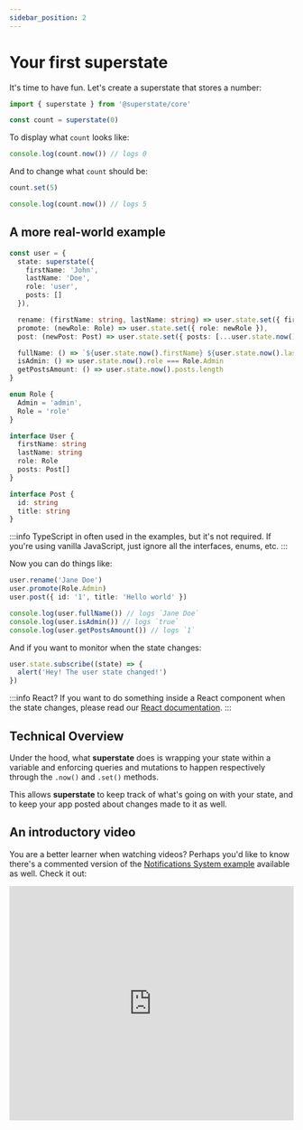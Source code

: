 ```yaml
---
sidebar_position: 2
---
```


# Your first superstate

It's time to have fun. Let's create a superstate that stores a number:

```typescript
import { superstate } from '@superstate/core'

const count = superstate(0)
```

To display what `count` looks like:

```typescript
console.log(count.now()) // logs 0
```

And to change what `count` should be:

```typescript
count.set(5)

console.log(count.now()) // logs 5
```

## A more real-world example

```ts
const user = {
  state: superstate({
    firstName: 'John',
    lastName: 'Doe',
    role: 'user',
    posts: []
  }),

  rename: (firstName: string, lastName: string) => user.state.set({ firstName, lastName }),
  promote: (newRole: Role) => user.state.set({ role: newRole }),
  post: (newPost: Post) => user.state.set({ posts: [...user.state.now().posts, newPost] }),

  fullName: () => `${user.state.now().firstName} ${user.state.now().lastName}`,
  isAdmin: () => user.state.now().role === Role.Admin
  getPostsAmount: () => user.state.now().posts.length
}

enum Role {
  Admin = 'admin',
  Role = 'role'
}

interface User {
  firstName: string
  lastName: string
  role: Role
  posts: Post[]
}

interface Post {
  id: string
  title: string
}
```

:::info
TypeScript in often used in the examples, but it's not required. If you're using vanilla JavaScript, just
ignore all the interfaces, enums, etc.
:::

Now you can do things like:

```ts
user.rename('Jane Doe')
user.promote(Role.Admin)
user.post({ id: '1', title: 'Hello world' })

console.log(user.fullName()) // logs `Jane Doe`
console.log(user.isAdmin()) // logs `true`
console.log(user.getPostsAmount()) // logs `1`
```

And if you want to monitor when the state changes:

```ts
user.state.subscribe((state) => {
  alert('Hey! The user state changed!')
})
```

:::info React?
If you want to do something inside a React component when the state changes, please read our [React documentation](/getting-started/react).
:::

## Technical Overview

Under the hood, what **superstate** does is wrapping your state within a variable and
enforcing queries and mutations to happen respectively through the `.now()` and `.set()` methods.

This allows **superstate** to keep track of what's going on with your state, and to keep your
app posted about changes made to it as well.

## An introductory video

You are a better learner when watching videos? Perhaps you'd like to know there's a commented version of the [Notifications System example](/examples/notifications-system)
available as well. Check it out:

<iframe
  width='100%'
  height='415'
  src='https://www.youtube.com/embed/lU6QkD0gGYg'
  title='YouTube video player'
  frameborder='0'
  allow='accelerometer; autoplay; clipboard-write; encrypted-media; gyroscope; picture-in-picture'
  allowfullscreen
/>
